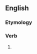 ==English==

===Etymology===
{{suffix|en|inebriate|eth|nocat=1}}

===Verb===
{{head|en|verb form}}

# {{en-archaic third-person singular of|inebriate}}